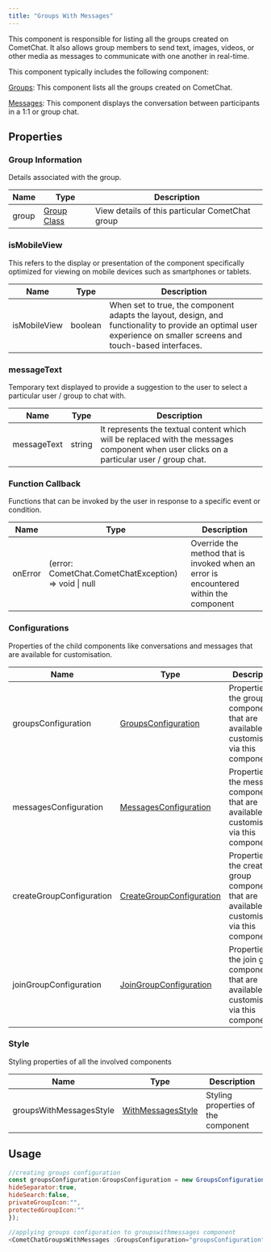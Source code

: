 ```yaml
---
title: "Groups With Messages"
---
```


This component is responsible for listing all the groups created on CometChat. It also allows group members to send text, images, videos, or other media as messages to communicate with one another in real-time.

This component typically includes the following component:

[Groups](/docs/ui-kit/vue/groups): This component lists all the groups created on CometChat.

[Messages](/docs/ui-kit/vue/messages): This component displays the conversation between participants in a 1:1 or group chat.

## Properties

### Group Information

Details associated with the group.

| Name  | Type                                                         | Description                                     |
| ----- | ------------------------------------------------------------ | ----------------------------------------------- |
| group | [Group Class](/docs/sdk/javascript/create-group#group-class) | View details of this particular CometChat group |

### isMobileView

This refers to the display or presentation of the component specifically optimized for viewing on mobile devices such as smartphones or tablets.

| Name         | Type    | Description                                                                                                                                                       |
| ------------ | ------- | ----------------------------------------------------------------------------------------------------------------------------------------------------------------- |
| isMobileView | boolean | When set to true, the component adapts the layout, design, and functionality to provide an optimal user experience on smaller screens and touch-based interfaces. |

### messageText

Temporary text displayed to provide a suggestion to the user to select a particular user / group to chat with.

| Name        | Type   | Description                                                                                                                              |
| ----------- | ------ | ---------------------------------------------------------------------------------------------------------------------------------------- |
| messageText | string | It represents the textual content which will be replaced with the messages component when user clicks on a particular user / group chat. |

### Function Callback

Functions that can be invoked by the user in response to a specific event or condition.

| Name    | Type                                                  | Description                                                                           |
| ------- | ----------------------------------------------------- | ------------------------------------------------------------------------------------- |
| onError | (error: CometChat.CometChatException) => void \| null | Override the method that is invoked when an error is encountered within the component |

### Configurations

Properties of the child components like conversations and messages that are available for customisation.

| Name                     | Type                                                                   | Description                                                                                       |
| ------------------------ | ---------------------------------------------------------------------- | ------------------------------------------------------------------------------------------------- |
| groupsConfiguration      | [GroupsConfiguration](/docs/web-shared/groups-configurations)          | Properties of the groups component that are available for customisation via this component.       |
| messagesConfiguration    | [MessagesConfiguration](/docs/web-shared/messages-configuration)       | Properties of the messages component that are available for customisation via this component.     |
| createGroupConfiguration | [CreateGroupConfiguration](/docs/web-shared/creategroup-configuration) | Properties of the create group component that are available for customisation via this component. |
| joinGroupConfiguration   | [JoinGroupConfiguration](/docs/web-shared/joingroup-configuration)     | Properties of the join group component that are available for customisation via this component.   |

### Style

Styling properties of all the involved components

| Name                    | Type                                                    | Description                         |
| ----------------------- | ------------------------------------------------------- | ----------------------------------- |
| groupsWithMessagesStyle | [WithMessagesStyle](/docs/web-shared/withmessagesstyle) | Styling properties of the component |

## Usage

```javascript
//creating groups configuration
const groupsConfiguration:GroupsConfiguration = new GroupsConfiguration({
hideSeparator:true,
hideSearch:false,
privateGroupIcon:"",
protectedGroupIcon:""
});

//applying groups configuration to groupswithmessages component
<CometChatGroupsWithMessages :GroupsConfiguration="groupsConfiguration"></CometChatGroupsWithMessages>
```
